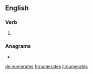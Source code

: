 ==English==

===Verb===
{{head|en|verb form}}

# {{en-third-person singular of|numerate}}

===Anagrams===
* {{l|en|mensurate}}

[[de:numerates]]
[[fr:numerates]]
[[it:numerates]]